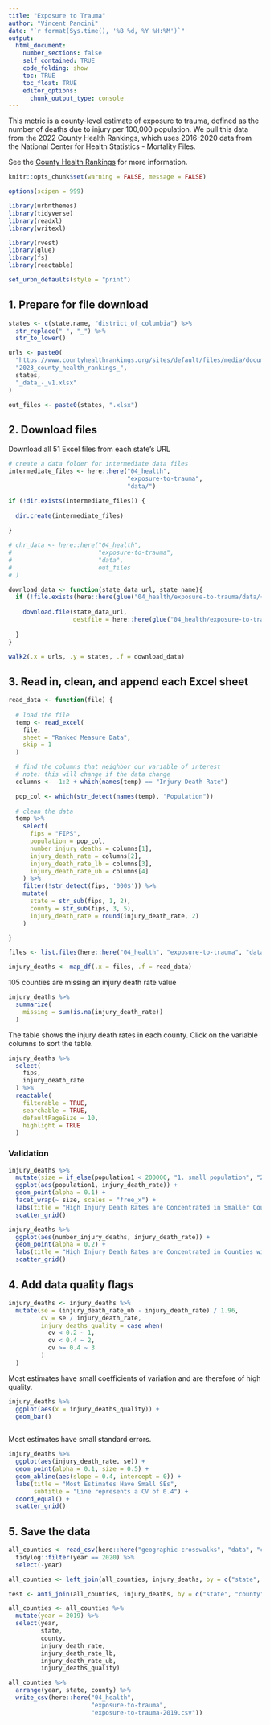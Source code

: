 ```yaml
---
title: "Exposure to Trauma"
author: "Vincent Pancini"
date: "`r format(Sys.time(), '%B %d, %Y %H:%M')`"
output:
  html_document:
    number_sections: false
    self_contained: TRUE
    code_folding: show
    toc: TRUE
    toc_float: TRUE
    editor_options:
      chunk_output_type: console
---
```


<style>
@import url('https://fonts.googleapis.com/css?family=Lato&display=swap');
</style>

<link rel="stylesheet" href="//fonts.googleapis.com/css?family=Lato" />

This metric is a county-level estimate of exposure to trauma, defined as the number of deaths due to injury per 100,000 population. We pull this data from the 2022 County Health Rankings, which uses 2016-2020 data from the National Center for Health Statistics - Mortality Files.

See the [County Health Rankings](https://www.countyhealthrankings.org/explore-health-rankings/measures-data-sources/county-health-rankings-model/health-factors/social-and-economic-factors/community-safety/injury-deaths) for more information.

```r
knitr::opts_chunk$set(warning = FALSE, message = FALSE)
```

```r
options(scipen = 999)

library(urbnthemes)
library(tidyverse)
library(readxl)
library(writexl)

library(rvest)
library(glue)
library(fs)
library(reactable)

set_urbn_defaults(style = "print")

```

## 1. Prepare for file download

```r
states <- c(state.name, "district_of_columbia") %>%
  str_replace(" ", "_") %>%
  str_to_lower()

urls <- paste0(
  "https://www.countyhealthrankings.org/sites/default/files/media/document/",
  "2023_county_health_rankings_", 
  states, 
  "_data_-_v1.xlsx"
)

out_files <- paste0(states, ".xlsx")

```

## 2. Download files

Download all 51 Excel files from each state's URL

```r
# create a data folder for intermediate data files
intermediate_files <- here::here("04_health",
                                 "exposure-to-trauma",
                                 "data/")

if (!dir.exists(intermediate_files)) {
  
  dir.create(intermediate_files)
  
}

# chr_data <- here::here("04_health",
#                        "exposure-to-trauma",
#                        "data",
#                        out_files
# )

download_data <- function(state_data_url, state_name){
  if (!file.exists(here::here(glue("04_health/exposure-to-trauma/data/{state_name}.xlsx")))) {
    
    download.file(state_data_url, 
                  destfile = here::here(glue("04_health/exposure-to-trauma/data/{state_name}.xlsx")))
    
  }
}

walk2(.x = urls, .y = states, .f = download_data)

```

## 3. Read in, clean, and append each Excel sheet

```r
read_data <- function(file) {
  
  # load the file
  temp <- read_excel(
    file, 
    sheet = "Ranked Measure Data", 
    skip = 1
  )

  # find the columns that neighbor our variable of interest
  # note: this will change if the data change
  columns <- -1:2 + which(names(temp) == "Injury Death Rate")

  pop_col <- which(str_detect(names(temp), "Population"))
  
  # clean the data
  temp %>%
    select(
      fips = "FIPS",
      population = pop_col,
      number_injury_deaths = columns[1],
      injury_death_rate = columns[2],
      injury_death_rate_lb = columns[3],
      injury_death_rate_ub = columns[4]
    ) %>%
    filter(!str_detect(fips, '000$')) %>%
    mutate(
      state = str_sub(fips, 1, 2),
      county = str_sub(fips, 3, 5),
      injury_death_rate = round(injury_death_rate, 2)
    )

}

files <- list.files(here::here("04_health", "exposure-to-trauma", "data"), full.names = TRUE)

injury_deaths <- map_df(.x = files, .f = read_data)

```

105 counties are missing an injury death rate value

```r
injury_deaths %>%
  summarize(
    missing = sum(is.na(injury_death_rate))
  )

```

The table shows the injury death rates in each county. Click on the variable columns to sort the table. 

```r
injury_deaths %>%
  select(
    fips,
    injury_death_rate
  ) %>%
  reactable(
    filterable = TRUE,
    searchable = TRUE,
    defaultPageSize = 10,
    highlight = TRUE
  )

```

### Validation

```r
injury_deaths %>%
  mutate(size = if_else(population1 < 200000, "1. small population", "2. big population")) %>%
  ggplot(aes(population1, injury_death_rate)) +
  geom_point(alpha = 0.1) +
  facet_wrap(~ size, scales = "free_x") +
  labs(title = "High Injury Death Rates are Concentrated in Smaller Counties") +
  scatter_grid()

```

```r
injury_deaths %>%
  ggplot(aes(number_injury_deaths, injury_death_rate)) +
  geom_point(alpha = 0.2) +
  labs(title = "High Injury Death Rates are Concentrated in Counties with Few Injury Deaths") +  
  scatter_grid()

```

## 4. Add data quality flags

```r
injury_deaths <- injury_deaths %>%
  mutate(se = (injury_death_rate_ub - injury_death_rate) / 1.96,
         cv = se / injury_death_rate,
         injury_deaths_quality = case_when(
           cv < 0.2 ~ 1,
           cv < 0.4 ~ 2,
           cv >= 0.4 ~ 3
         )
  )

```

Most estimates have small coefficients of variation and are therefore of high quality.

```r
injury_deaths %>%
  ggplot(aes(x = injury_deaths_quality)) +
  geom_bar()
  
```

Most estimates have small standard errors.

```r
injury_deaths %>%
  ggplot(aes(injury_death_rate, se)) +
  geom_point(alpha = 0.1, size = 0.5) +
  geom_abline(aes(slope = 0.4, intercept = 0)) +
  labs(title = "Most Estimates Have Small SEs",
       subtitle = "Line represents a CV of 0.4") +
  coord_equal() +
  scatter_grid()

```

## 5. Save the data

```r
all_counties <- read_csv(here::here("geographic-crosswalks", "data", "county-populations.csv")) %>%
  tidylog::filter(year == 2020) %>%
  select(-year)

all_counties <- left_join(all_counties, injury_deaths, by = c("state", "county"))

test <- anti_join(all_counties, injury_deaths, by = c("state", "county"))

all_counties <- all_counties %>%
  mutate(year = 2019) %>%
  select(year,
         state,
         county,
         injury_death_rate,
         injury_death_rate_lb,
         injury_death_rate_ub,
         injury_deaths_quality)

all_counties %>%
  arrange(year, state, county) %>%
  write_csv(here::here("04_health",
                       "exposure-to-trauma",
                       "exposure-to-trauma-2019.csv"))

```

